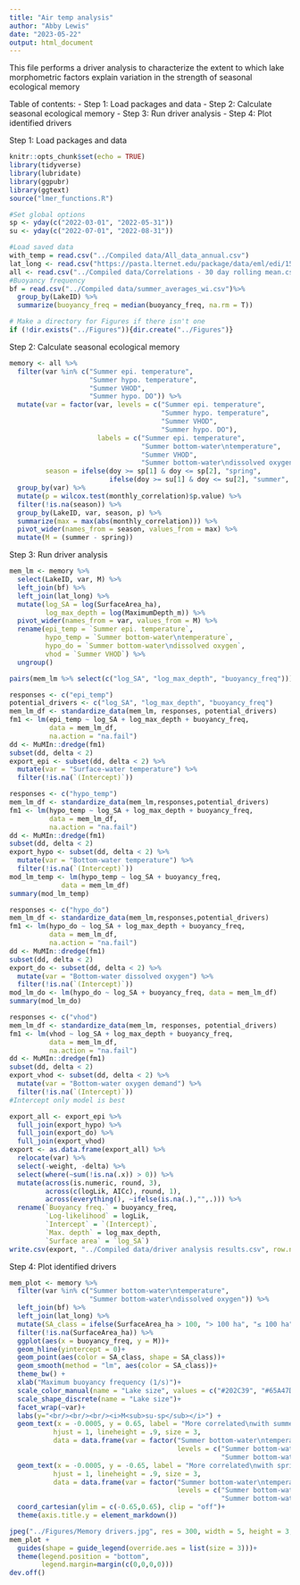 ```yaml
---
title: "Air temp analysis"
author: "Abby Lewis"
date: "2023-05-22"
output: html_document
---
```


This file performs a driver analysis to characterize the extent to which lake morphometric factors explain variation in the strength of seasonal ecological memory

Table of contents: 
- Step 1: Load packages and data 
- Step 2: Calculate seasonal ecological memory
- Step 3: Run driver analysis
- Step 4: Plot identified drivers

Step 1: Load packages and data

```r
knitr::opts_chunk$set(echo = TRUE)
library(tidyverse)
library(lubridate)
library(ggpubr)
library(ggtext)
source("lmer_functions.R")

#Set global options
sp <- yday(c("2022-03-01", "2022-05-31"))
su <- yday(c("2022-07-01", "2022-08-31"))

#Load saved data
with_temp = read.csv("../Compiled data/All_data_annual.csv")
lat_long <- read.csv("https://pasta.lternet.edu/package/data/eml/edi/1530/1/fadd3eaa25b5fdd1fc4efba70e660579")
all <- read.csv("../Compiled data/Correlations - 30 day rolling mean.csv") 
#Buoyancy frequency
bf = read.csv("../Compiled data/summer_averages_wi.csv")%>%
  group_by(LakeID) %>%
  summarize(buoyancy_freq = median(buoyancy_freq, na.rm = T))

# Make a directory for Figures if there isn't one
if (!dir.exists("../Figures")){dir.create("../Figures")}
```

Step 2: Calculate seasonal ecological memory

```r
memory <- all %>% 
  filter(var %in% c("Summer epi. temperature",
                    "Summer hypo. temperature",
                    "Summer VHOD",
                    "Summer hypo. DO")) %>%
  mutate(var = factor(var, levels = c("Summer epi. temperature",
                                      "Summer hypo. temperature",
                                      "Summer VHOD",
                                      "Summer hypo. DO"),
                      labels = c("Summer epi. temperature",
                                 "Summer bottom-water\ntemperature",
                                 "Summer VHOD",
                                 "Summer bottom-water\ndissolved oxygen")),
         season = ifelse(doy >= sp[1] & doy <= sp[2], "spring", 
                         ifelse(doy >= su[1] & doy <= su[2], "summer", NA))) %>%
  group_by(var) %>%
  mutate(p = wilcox.test(monthly_correlation)$p.value) %>%
  filter(!is.na(season)) %>%
  group_by(LakeID, var, season, p) %>%
  summarize(max = max(abs(monthly_correlation))) %>%
  pivot_wider(names_from = season, values_from = max) %>%
  mutate(M = (summer - spring)) 
```

Step 3: Run driver analysis

```r
mem_lm <- memory %>%
  select(LakeID, var, M) %>%
  left_join(bf) %>%
  left_join(lat_long) %>%
  mutate(log_SA = log(SurfaceArea_ha),
         log_max_depth = log(MaximumDepth_m)) %>%
  pivot_wider(names_from = var, values_from = M) %>%
  rename(epi_temp = `Summer epi. temperature`,
         hypo_temp = `Summer bottom-water\ntemperature`,
         hypo_do = `Summer bottom-water\ndissolved oxygen`,
         vhod = `Summer VHOD`) %>%
  ungroup()

pairs(mem_lm %>% select(c("log_SA", "log_max_depth", "buoyancy_freq")))

responses <- c("epi_temp")
potential_drivers <- c("log_SA", "log_max_depth", "buoyancy_freq")
mem_lm_df <- standardize_data(mem_lm, responses, potential_drivers)
fm1 <- lm(epi_temp ~ log_SA + log_max_depth + buoyancy_freq, 
          data = mem_lm_df,
          na.action = "na.fail")
dd <- MuMIn::dredge(fm1)
subset(dd, delta < 2)
export_epi <- subset(dd, delta < 2) %>% 
  mutate(var = "Surface-water temperature") %>%
  filter(!is.na(`(Intercept)`))

responses <- c("hypo_temp")
mem_lm_df <- standardize_data(mem_lm,responses,potential_drivers)
fm1 <- lm(hypo_temp ~ log_SA + log_max_depth + buoyancy_freq, 
          data = mem_lm_df,
          na.action = "na.fail")
dd <- MuMIn::dredge(fm1)
subset(dd, delta < 2)
export_hypo <- subset(dd, delta < 2) %>% 
  mutate(var = "Bottom-water temperature") %>%
  filter(!is.na(`(Intercept)`))
mod_lm_temp <- lm(hypo_temp ~ log_SA + buoyancy_freq, 
             data = mem_lm_df) 
summary(mod_lm_temp)

responses <- c("hypo_do")
mem_lm_df <- standardize_data(mem_lm,responses,potential_drivers)
fm1 <- lm(hypo_do ~ log_SA + log_max_depth + buoyancy_freq, 
          data = mem_lm_df,
          na.action = "na.fail")
dd <- MuMIn::dredge(fm1)
subset(dd, delta < 2)
export_do <- subset(dd, delta < 2) %>% 
  mutate(var = "Bottom-water dissolved oxygen") %>%
  filter(!is.na(`(Intercept)`))
mod_lm_do <- lm(hypo_do ~ log_SA + buoyancy_freq, data = mem_lm_df) 
summary(mod_lm_do)

responses <- c("vhod")
mem_lm_df <- standardize_data(mem_lm, responses, potential_drivers)
fm1 <- lm(vhod ~ log_SA + log_max_depth + buoyancy_freq, 
          data = mem_lm_df,
          na.action = "na.fail")
dd <- MuMIn::dredge(fm1)
subset(dd, delta < 2)
export_vhod <- subset(dd, delta < 2) %>% 
  mutate(var = "Bottom-water oxygen demand") %>%
  filter(!is.na(`(Intercept)`))
#Intercept only model is best

export_all <- export_epi %>%
  full_join(export_hypo) %>%
  full_join(export_do) %>%
  full_join(export_vhod)
export <- as.data.frame(export_all) %>%
  relocate(var) %>%
  select(-weight, -delta) %>%
  select(where(~sum(!is.na(.x)) > 0)) %>%
  mutate(across(is.numeric, round, 3),
         across(c(logLik, AICc), round, 1),
         across(everything(), ~ifelse(is.na(.),"",.))) %>%
  rename(`Buoyancy freq.` = buoyancy_freq,
         `Log-likelihood` = logLik,
         `Intercept` = `(Intercept)`,
         `Max. depth` = log_max_depth,
         `Surface area` = `log_SA`)
write.csv(export, "../Compiled data/driver analysis results.csv", row.names = F)
```

Step 4: Plot identified drivers

```r
mem_plot <- memory %>%
  filter(var %in% c("Summer bottom-water\ntemperature",
                    "Summer bottom-water\ndissolved oxygen")) %>%
  left_join(bf) %>%
  left_join(lat_long) %>%
  mutate(SA_class = ifelse(SurfaceArea_ha > 100, "> 100 ha", "≤ 100 ha")) %>%
  filter(!is.na(SurfaceArea_ha)) %>%
  ggplot(aes(x = buoyancy_freq, y = M))+
  geom_hline(yintercept = 0)+
  geom_point(aes(color = SA_class, shape = SA_class))+
  geom_smooth(method = "lm", aes(color = SA_class))+
  theme_bw() +
  xlab("Maximum buoyancy frequency (1/s)")+
  scale_color_manual(name = "Lake size", values = c("#202C39", "#65A47D"))+
  scale_shape_discrete(name = "Lake size")+
  facet_wrap(~var)+
  labs(y="<br/><br/><br/><i>M<sub>su-sp</sub></i>") +
  geom_text(x = -0.0005, y = 0.65, label = "More correlated\nwith summer", 
           hjust = 1, lineheight = .9, size = 3, 
           data = data.frame(var = factor("Summer bottom-water\ntemperature",
                                          levels = c("Summer bottom-water\ntemperature",
                                                     "Summer bottom-water\ndissolved oxygen"))))+
  geom_text(x = -0.0005, y = -0.65, label = "More correlated\nwith spring", 
           hjust = 1, lineheight = .9, size = 3, 
           data = data.frame(var = factor("Summer bottom-water\ntemperature",
                                          levels = c("Summer bottom-water\ntemperature",
                                                     "Summer bottom-water\ndissolved oxygen"))))+
  coord_cartesian(ylim = c(-0.65,0.65), clip = "off")+
  theme(axis.title.y = element_markdown())

jpeg("../Figures/Memory drivers.jpg", res = 300, width = 5, height = 3, units = "in")
mem_plot + 
  guides(shape = guide_legend(override.aes = list(size = 3)))+
  theme(legend.position = "bottom",
        legend.margin=margin(c(0,0,0,0)))
dev.off()
```

